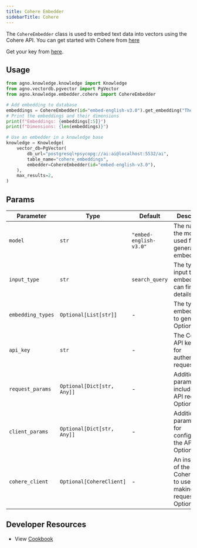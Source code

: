```yaml
---
title: Cohere Embedder
sidebarTitle: Cohere
---
```


The `CohereEmbedder` class is used to embed text data into vectors using the Cohere API. You can get started with Cohere from [here](https://docs.cohere.com/reference/about)

Get your key from [here](https://dashboard.cohere.com/api-keys).

## Usage

```python cookbook/embedders/cohere_embedder.py
from agno.knowledge.knowledge import Knowledge
from agno.vectordb.pgvector import PgVector
from agno.knowledge.embedder.cohere import CohereEmbedder

# Add embedding to database
embeddings = CohereEmbedder(id="embed-english-v3.0").get_embedding("The quick brown fox jumps over the lazy dog.")
# Print the embeddings and their dimensions
print(f"Embeddings: {embeddings[:5]}")
print(f"Dimensions: {len(embeddings)}")

# Use an embedder in a knowledge base
knowledge = Knowledge(
    vector_db=PgVector(
        db_url="postgresql+psycopg://ai:ai@localhost:5532/ai",
        table_name="cohere_embeddings",
        embedder=CohereEmbedder(id="embed-english-v3.0"),
    ),
    max_results=2,
)
```

## Params

| Parameter        | Type                       | Default           | Description                                                                |
| ---------------- | -------------------------- | ----------------- | -------------------------------------------------------------------------- |
| `model`          | `str`                      | `"embed-english-v3.0"` | The name of the model used for generating embeddings.                 |
| `input_type`     | `str`                      | `search_query`    | The type of input to embed. You can find more details [here](https://docs.cohere.com/docs/embeddings#the-input_type-parameter) |
| `embedding_types`| `Optional[List[str]]`      | -                 | The type of embeddings to generate. Optional.                              |
| `api_key`        | `str`                      | -                 | The Cohere API key used for authenticating requests.                              |
| `request_params` | `Optional[Dict[str, Any]]` | -                 | Additional parameters to include in the API request. Optional.             |
| `client_params`  | `Optional[Dict[str, Any]]` | -                 | Additional parameters for configuring the API client. Optional.            |
| `cohere_client`  | `Optional[CohereClient]`   | -                 | An instance of the CohereClient to use for making API requests. Optional.  |

## Developer Resources
- View [Cookbook](https://github.com/agno-agi/agno/tree/v2.0/cookbook/knowledge/embedders/cohere_embedder.py)
